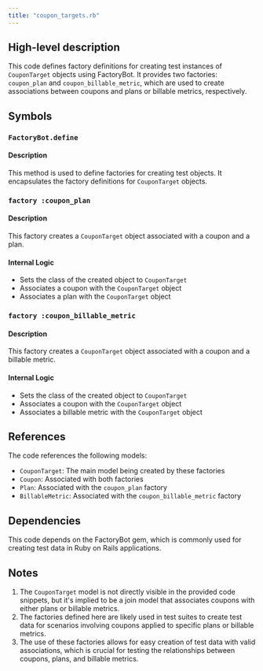 ```yaml
---
title: "coupon_targets.rb"
---
```


## High-level description
This code defines factory definitions for creating test instances of `CouponTarget` objects using FactoryBot. It provides two factories: `coupon_plan` and `coupon_billable_metric`, which are used to create associations between coupons and plans or billable metrics, respectively.

## Symbols

### `FactoryBot.define`
#### Description
This method is used to define factories for creating test objects. It encapsulates the factory definitions for `CouponTarget` objects.

### `factory :coupon_plan`
#### Description
This factory creates a `CouponTarget` object associated with a coupon and a plan.

#### Internal Logic
- Sets the class of the created object to `CouponTarget`
- Associates a coupon with the `CouponTarget` object
- Associates a plan with the `CouponTarget` object

### `factory :coupon_billable_metric`
#### Description
This factory creates a `CouponTarget` object associated with a coupon and a billable metric.

#### Internal Logic
- Sets the class of the created object to `CouponTarget`
- Associates a coupon with the `CouponTarget` object
- Associates a billable metric with the `CouponTarget` object

## References
The code references the following models:
- `CouponTarget`: The main model being created by these factories
- `Coupon`: Associated with both factories
- `Plan`: Associated with the `coupon_plan` factory
- `BillableMetric`: Associated with the `coupon_billable_metric` factory

## Dependencies
This code depends on the FactoryBot gem, which is commonly used for creating test data in Ruby on Rails applications.

## Notes
1. The `CouponTarget` model is not directly visible in the provided code snippets, but it's implied to be a join model that associates coupons with either plans or billable metrics.
2. The factories defined here are likely used in test suites to create test data for scenarios involving coupons applied to specific plans or billable metrics.
3. The use of these factories allows for easy creation of test data with valid associations, which is crucial for testing the relationships between coupons, plans, and billable metrics.